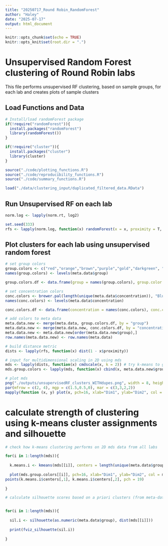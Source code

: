 ```yaml
---
title: "20250717_Round Robin_RandomForest"
author: "Haley"
date: "2025-07-17"
output: html_document
---
```


```r
knitr::opts_chunk$set(echo = TRUE)
knitr::opts_knit$set(root.dir = ".") 
```

# Unsupervised Random Forest clustering of Round Robin labs

This file performs unsupervised RF clustering, based on sample groups, for each lab and creates plots of sample clusters

## Load Functions and Data

```r
# Install/load randomForest package
if(!require("randomForest")){
  install.packages("randomForest")
  library(randomForest())
}

if(!require("cluster")){
  install.packages("cluster")
  library(cluster)
}

source("./code/plotting_functions.R")
source("./code/reproducibility_functions.R")
source("./code/summary_functions.R")

load("./data/clustering_input/duplicated_filtered_data.RData")
```

## Run Unsupervised RF on each lab

```r
norm.log <- lapply(norm.rt, log2)

set.seed(333)
rfs <- lapply(norm.log, function(x) randomForest(x = x, proximity = T, replace = F))

```

## Plot clusters for each lab using unsupervised random forest

```r
# set group colors
group.colors <- c("red","orange","brown","purple","gold","darkgreen", "blue")
names(group.colors) <- levels(meta.data$group)

group.colors.df <- data.frame(group = names(group.colors), group.color = group.colors)

# set concentration colors
conc.colors <- brewer.pal(length(unique(meta.data$concentration)), "Blues")
names(conc.colors) <- levels(meta.data$concentration)

conc.colors.df <- data.frame(concentration = names(conc.colors), conc.color = conc.colors)

# add colors to meta data
meta.data.new <- merge(meta.data, group.colors.df, by = "group")
meta.data.new <- merge(meta.data.new, conc.colors.df, by = "concentration")
meta.data.new <- meta.data.new[order(meta.data.new$group),]
row.names(meta.data.new) <- row.names(meta.data)

# build distance metric
dists <- lapply(rfs, function(x) dist(1 - x$proximity))

# input for multidimensional scaling in 2D using mds
mds <- lapply(dists, function(x) cmdscale(x, k = 2)) # try k-means to get cluster differences
mds.group.colors <- lapply(mds, function(x) cbind(x, meta.data.new$group.color))

# plot mds
png("./outputs/unsupervisedRF_clusters_WITHdupes.png", width = 8, height = 4, units = "in", res = 600)
par(mfrow = c(2, 4), mgp = c(1.5,0.5,0), mar = c(3,3,2,2))
mapply(function (x, y) plot(x, pch=16, xlab="Dim1", ylab="Dim2", col = meta.data.new$group.color, cex = 1, main=paste(y)), mds.group.colors, names(mds.group.colors))
```

# calculate strength of clustering using k-means cluster assignments and silhouette

```r
# check how k-means clustering performs on 2D mds data from all labs

for(i in 1:length(mds)){
  
  k.means.i <- kmeans(mds[[i]], centers = length(unique(meta.data$group)))
  
  plot(mds.group.colors[[i]], pch=16, xlab="Dim1", ylab="Dim2", col = meta.data.new$group.color, cex = 2, main=paste(names(mds)[[i]]))
points(k.means.i$centers[,1], k.means.i$centers[,2], pch = 19)
  
}

# calculate silhouette scores based on a priori clusters (from meta-data) and plot


for(i in 1:length(mds)){
  
  sil.i <- silhouette(as.numeric(meta.data$group), dist(mds[[i]]))
  
  print(fviz_silhouette(sil.i))
  
}

```
